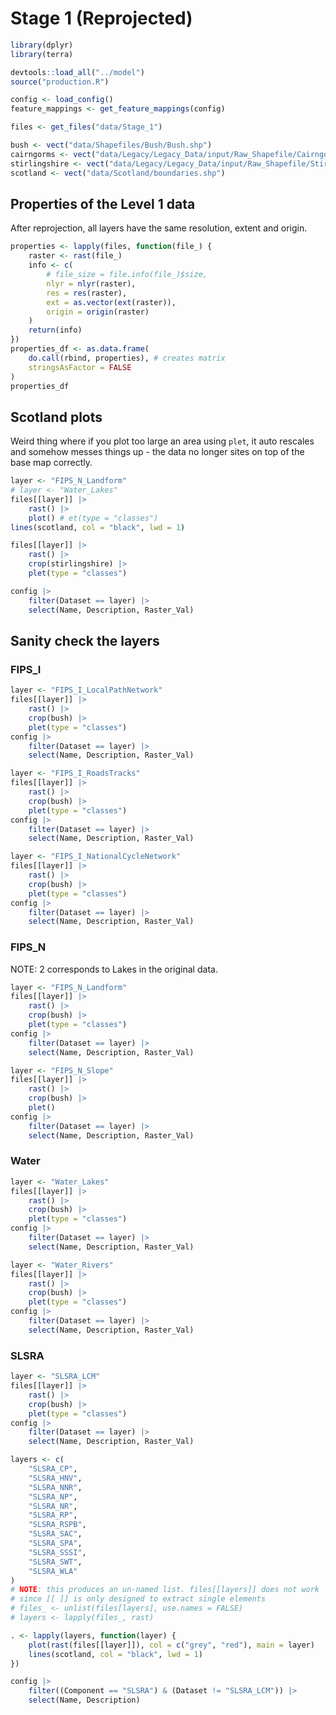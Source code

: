 # Stage 1 (Reprojected)

```r
library(dplyr)
library(terra)

devtools::load_all("../model")
source("production.R")

config <- load_config()
feature_mappings <- get_feature_mappings(config)

files <- get_files("data/Stage_1")

bush <- vect("data/Shapefiles/Bush/Bush.shp")
cairngorms <- vect("data/Legacy/Legacy_Data/input/Raw_Shapefile/CairngormNP/CairngormNP.shp")
stirlingshire <- vect("data/Legacy/Legacy_Data/input/Raw_Shapefile/Stirlingshire/Stirlingshire.shp")
scotland <- vect("data/Scotland/boundaries.shp")
```

## Properties of the Level 1 data

After reprojection, all layers have the same resolution, extent and origin.

```r
properties <- lapply(files, function(file_) {
    raster <- rast(file_)
    info <- c(
        # file_size = file.info(file_)$size,
        nlyr = nlyr(raster),
        res = res(raster),
        ext = as.vector(ext(raster)),
        origin = origin(raster)
    )
    return(info)
})
properties_df <- as.data.frame(
    do.call(rbind, properties), # creates matrix
    stringsAsFactor = FALSE
)
properties_df
```

## Scotland plots

Weird thing where if you plot too large an area using `plet`, it auto rescales and somehow messes things up - the data no longer sites on top of the base map correctly.

```r
layer <- "FIPS_N_Landform"
# layer <- "Water_Lakes"
files[[layer]] |>
    rast() |>
    plot() # et(type = "classes")
lines(scotland, col = "black", lwd = 1)

files[[layer]] |>
    rast() |>
    crop(stirlingshire) |>
    plet(type = "classes")

config |>
    filter(Dataset == layer) |>
    select(Name, Description, Raster_Val)
```

## Sanity check the layers


### FIPS_I

```r
layer <- "FIPS_I_LocalPathNetwork"
files[[layer]] |>
    rast() |>
    crop(bush) |>
    plet(type = "classes")
config |>
    filter(Dataset == layer) |>
    select(Name, Description, Raster_Val)
```

```r
layer <- "FIPS_I_RoadsTracks"
files[[layer]] |>
    rast() |>
    crop(bush) |>
    plet(type = "classes")
config |>
    filter(Dataset == layer) |>
    select(Name, Description, Raster_Val)
```

```r
layer <- "FIPS_I_NationalCycleNetwork"
files[[layer]] |>
    rast() |>
    crop(bush) |>
    plet(type = "classes")
config |>
    filter(Dataset == layer) |>
    select(Name, Description, Raster_Val)
```

### FIPS_N

NOTE: 2 corresponds to Lakes in the original data.

```r
layer <- "FIPS_N_Landform"
files[[layer]] |>
    rast() |>
    crop(bush) |>
    plet(type = "classes")
config |>
    filter(Dataset == layer) |>
    select(Name, Description, Raster_Val)
```

```r
layer <- "FIPS_N_Slope"
files[[layer]] |>
    rast() |>
    crop(bush) |>
    plet()
config |>
    filter(Dataset == layer) |>
    select(Name, Description, Raster_Val)
```

### Water

```r
layer <- "Water_Lakes"
files[[layer]] |>
    rast() |>
    crop(bush) |>
    plet(type = "classes")
config |>
    filter(Dataset == layer) |>
    select(Name, Description, Raster_Val)
```

```r
layer <- "Water_Rivers"
files[[layer]] |>
    rast() |>
    crop(bush) |>
    plet(type = "classes")
config |>
    filter(Dataset == layer) |>
    select(Name, Description, Raster_Val)
```

### SLSRA

```r
layer <- "SLSRA_LCM"
files[[layer]] |>
    rast() |>
    crop(bush) |>
    plet(type = "classes")
config |>
    filter(Dataset == layer) |>
    select(Name, Description, Raster_Val)
```

```r
layers <- c(
    "SLSRA_CP",
    "SLSRA_HNV",
    "SLSRA_NNR",
    "SLSRA_NP",
    "SLSRA_NR",
    "SLSRA_RP",
    "SLSRA_RSPB",
    "SLSRA_SAC",
    "SLSRA_SPA",
    "SLSRA_SSSI",
    "SLSRA_SWT",
    "SLSRA_WLA"
)
# NOTE: this produces an un-named list. files[[layers]] does not work
# since [[ ]] is only designed to extract single elements
# files_ <- unlist(files[layers], use.names = FALSE)
# layers <- lapply(files_, rast)

. <- lapply(layers, function(layer) {
    plot(rast(files[[layer]]), col = c("grey", "red"), main = layer)
    lines(scotland, col = "black", lwd = 1)
})

config |>
    filter((Component == "SLSRA") & (Dataset != "SLSRA_LCM")) |>
    select(Name, Description)
```

